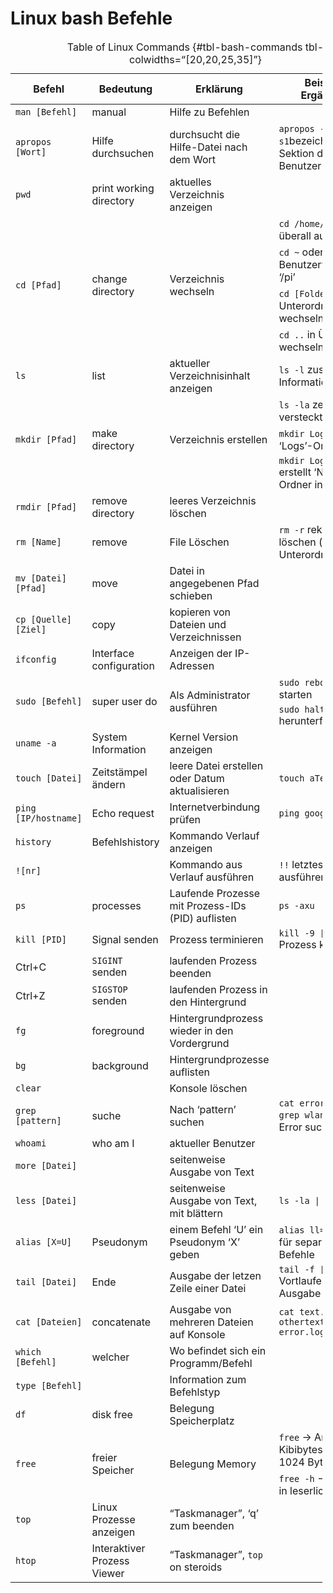 # Linux bash Befehle {#sec-bash-commands}

+----------------------+-----------------------------+---------------------------------------------------+-----------------------------------------------------------------------+
| Befehl               | Bedeutung                   | Erklärung                                         | Beispiel / Ergänzung                                                  |
+======================+=============================+===================================================+=======================================================================+
| `man [Befehl]`       | manual                      | Hilfe zu Befehlen                                 |                                                                       |
+----------------------+-----------------------------+---------------------------------------------------+-----------------------------------------------------------------------+
| `apropos [Wort]`     | Hilfe durchsuchen           | durchsucht die Hilfe-Datei nach dem Wort          | `apropos -s1 disk` (`-s1`bezeichnet die Sektion der Benutzer-Befehle) |
+----------------------+-----------------------------+---------------------------------------------------+-----------------------------------------------------------------------+
| `pwd`                | print working directory     | aktuelles Verzeichnis anzeigen                    |                                                                       |
+----------------------+-----------------------------+---------------------------------------------------+-----------------------------------------------------------------------+
| `cd [Pfad]`          | change directory            | Verzeichnis wechseln                              | `cd /home/pi` von überall aufrufbar                                   |
|                      |                             |                                                   +-----------------------------------------------------------------------+
|                      |                             |                                                   | `cd ~` oder `cd` in Benutzerverzeichnis '/pi'                         |
|                      |                             |                                                   +-----------------------------------------------------------------------+
|                      |                             |                                                   | `cd [Foldername]` in Unterordner wechseln                             |
|                      |                             |                                                   +-----------------------------------------------------------------------+
|                      |                             |                                                   | `cd ..` in Überordner wechseln                                        |
+----------------------+-----------------------------+---------------------------------------------------+-----------------------------------------------------------------------+
| `ls`                 | list                        | aktueller Verzeichnisinhalt anzeigen              | `ls -l` zusätzliche Informationen                                     |
+----------------------+-----------------------------+---------------------------------------------------+-----------------------------------------------------------------------+
|                      |                             |                                                   | `ls -la` zeigt auch versteckte Dateien                                |
+----------------------+-----------------------------+---------------------------------------------------+-----------------------------------------------------------------------+
| `mkdir [Pfad]`       | make directory              | Verzeichnis erstellen                             | `mkdir Logs` erstellt 'Logs'-Ordner                                   |
+----------------------+-----------------------------+---------------------------------------------------+-----------------------------------------------------------------------+
|                      |                             |                                                   | `mkdir Logs/New` erstellt 'New'-Ordner in 'Logs'                      |
+----------------------+-----------------------------+---------------------------------------------------+-----------------------------------------------------------------------+
| `rmdir [Pfad]`       | remove directory            | leeres Verzeichnis löschen                        |                                                                       |
+----------------------+-----------------------------+---------------------------------------------------+-----------------------------------------------------------------------+
| `rm [Name]`          | remove                      | File Löschen                                      | `rm -r` rekursives löschen (inklusive Unterordner)                    |
+----------------------+-----------------------------+---------------------------------------------------+-----------------------------------------------------------------------+
| `mv [Datei] [Pfad]`  | move                        | Datei in angegebenen Pfad schieben                |                                                                       |
+----------------------+-----------------------------+---------------------------------------------------+-----------------------------------------------------------------------+
| `cp [Quelle] [Ziel]` | copy                        | kopieren von Dateien und Verzeichnissen           |                                                                       |
+----------------------+-----------------------------+---------------------------------------------------+-----------------------------------------------------------------------+
| `ifconfig`           | Interface configuration     | Anzeigen der IP-Adressen                          |                                                                       |
+----------------------+-----------------------------+---------------------------------------------------+-----------------------------------------------------------------------+
| `sudo [Befehl]`      | super user do               | Als Administrator ausführen                       | `sudo reboot` neu starten                                             |
|                      |                             |                                                   +-----------------------------------------------------------------------+
|                      |                             |                                                   | `sudo halt` herunterfahren                                            |
+----------------------+-----------------------------+---------------------------------------------------+-----------------------------------------------------------------------+
| `uname -a`           | System Information          | Kernel Version anzeigen                           |                                                                       |
+----------------------+-----------------------------+---------------------------------------------------+-----------------------------------------------------------------------+
| `touch [Datei]`      | Zeitstämpel ändern          | leere Datei erstellen oder Datum aktualisieren    | `touch aText.txt`                                                     |
+----------------------+-----------------------------+---------------------------------------------------+-----------------------------------------------------------------------+
| `ping [IP/hostname]` | Echo request                | Internetverbindung prüfen                         | `ping google.com`                                                     |
+----------------------+-----------------------------+---------------------------------------------------+-----------------------------------------------------------------------+
| `history`            | Befehlshistory              | Kommando Verlauf anzeigen                         |                                                                       |
+----------------------+-----------------------------+---------------------------------------------------+-----------------------------------------------------------------------+
| `![nr]`              |                             | Kommando aus Verlauf ausführen                    | `!!` letztes Komando ausführen                                        |
+----------------------+-----------------------------+---------------------------------------------------+-----------------------------------------------------------------------+
| `ps`                 | processes                   | Laufende Prozesse mit Prozess-IDs (PID) auflisten | `ps -axu`                                                             |
+----------------------+-----------------------------+---------------------------------------------------+-----------------------------------------------------------------------+
| `kill [PID]`         | Signal senden               | Prozess terminieren                               | `kill -9 [PID]` Prozess killen                                        |
+----------------------+-----------------------------+---------------------------------------------------+-----------------------------------------------------------------------+
| Ctrl+C               | `SIGINT` senden             | laufenden Prozess beenden                         |                                                                       |
+----------------------+-----------------------------+---------------------------------------------------+-----------------------------------------------------------------------+
| Ctrl+Z               | `SIGSTOP` senden            | laufenden Prozess in den Hintergrund              |                                                                       |
+----------------------+-----------------------------+---------------------------------------------------+-----------------------------------------------------------------------+
| `fg`                 | foreground                  | Hintergrundprozess wieder in den Vordergrund      |                                                                       |
+----------------------+-----------------------------+---------------------------------------------------+-----------------------------------------------------------------------+
| `bg`                 | background                  | Hintergrundprozesse auflisten                     |                                                                       |
+----------------------+-----------------------------+---------------------------------------------------+-----------------------------------------------------------------------+
| `clear`              |                             | Konsole löschen                                   |                                                                       |
+----------------------+-----------------------------+---------------------------------------------------+-----------------------------------------------------------------------+
| `grep [pattern]`     | suche                       | Nach 'pattern' suchen                             | `cat error.log | grep wlan` WLAN-Error suchen                         |
+----------------------+-----------------------------+---------------------------------------------------+-----------------------------------------------------------------------+
| `whoami`             | who am I                    | aktueller Benutzer                                |                                                                       |
+----------------------+-----------------------------+---------------------------------------------------+-----------------------------------------------------------------------+
| `more [Datei]`       |                             | seitenweise Ausgabe von Text                      |                                                                       |
+----------------------+-----------------------------+---------------------------------------------------+-----------------------------------------------------------------------+
| `less [Datei]`       |                             | seitenweise Ausgabe von Text, mit blättern        | `ls -la | less`                                                       |
+----------------------+-----------------------------+---------------------------------------------------+-----------------------------------------------------------------------+
| `alias [X=U]`        | Pseudonym                   | einem Befehl 'U' ein Pseudonym 'X' geben          | `alias ll="ls -l"` " " für separierte Befehle                         |
+----------------------+-----------------------------+---------------------------------------------------+-----------------------------------------------------------------------+
| `tail [Datei]`       | Ende                        | Ausgabe der letzen Zeile einer Datei              | `tail -f [Datei]` Vortlaufende Ausgabe                                |
+----------------------+-----------------------------+---------------------------------------------------+-----------------------------------------------------------------------+
| `cat [Dateien]`      | concatenate                 | Ausgabe von mehreren Dateien auf Konsole          | `cat text.txt othertext.txt error.log`                                |
+----------------------+-----------------------------+---------------------------------------------------+-----------------------------------------------------------------------+
| `which [Befehl]`     | welcher                     | Wo befindet sich ein Programm/Befehl              |                                                                       |
+----------------------+-----------------------------+---------------------------------------------------+-----------------------------------------------------------------------+
| `type [Befehl]`      |                             | Information zum Befehlstyp                        |                                                                       |
+----------------------+-----------------------------+---------------------------------------------------+-----------------------------------------------------------------------+
| `df`                 | disk free                   | Belegung Speicherplatz                            |                                                                       |
+----------------------+-----------------------------+---------------------------------------------------+-----------------------------------------------------------------------+
| `free`               | freier Speicher             | Belegung Memory                                   | `free` -> Angabe in Kibibytes (1 KiB = 1024 Bytes)                    |
|                      |                             |                                                   +-----------------------------------------------------------------------+
|                      |                             |                                                   | `free -h` -> Angabe in leserlicher Form                               |
+----------------------+-----------------------------+---------------------------------------------------+-----------------------------------------------------------------------+
| `top`                | Linux Prozesse anzeigen     | "Taskmanager", 'q' zum beenden                    |                                                                       |
+----------------------+-----------------------------+---------------------------------------------------+-----------------------------------------------------------------------+
| `htop`               | Interaktiver Prozess Viewer | "Taskmanager", `top` on steroids                  |                                                                       |
+----------------------+-----------------------------+---------------------------------------------------+-----------------------------------------------------------------------+

: Table of Linux Commands {#tbl-bash-commands tbl-colwidths="[20,20,25,35]"}

<!--
Do more as you'd like. See table "LinuxCommands.tgn" to use on "https://www.tablesgenerator.com/text_tables"

Make shure to check [x] Use reStructuredText syntax 
-->
